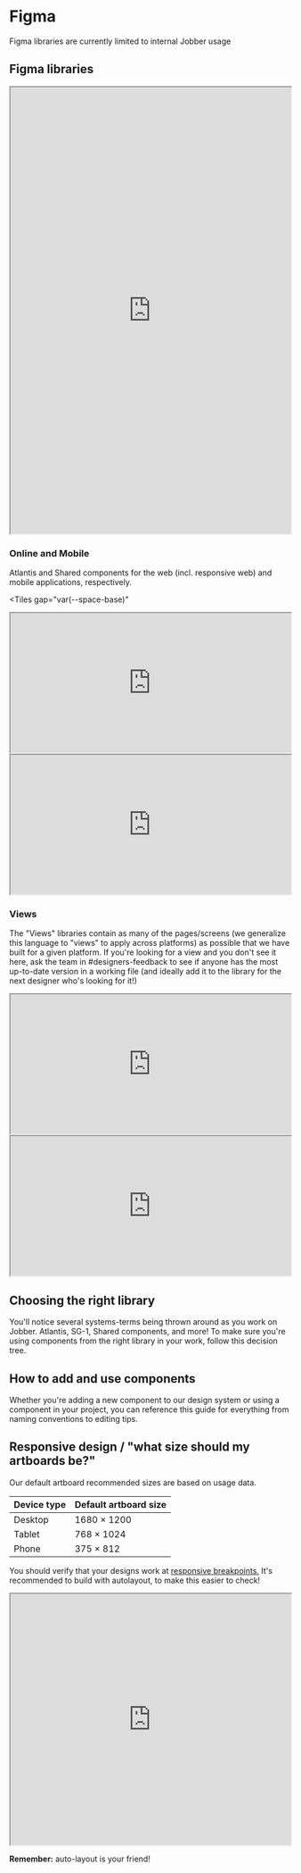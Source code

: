 
<Meta title="Guides/Figma" />

# Figma

<Banner type="notice" dismissible={false}>
  Figma libraries are currently limited to internal Jobber usage
</Banner>

## Figma libraries

<iframe
  style={{
    border: "var(--border-base) solid var(--color-border)",
    borderRadius: "var(--radius-base)",
    overflow: "hidden",
  }}
  title="Figma Product Base Design"
  width="100%"
  height="800"
  src="https://embed.figma.com/design/HXWXusJPZLmaJNGlKEpiyhXW/Product-Base?m=auto&node-id=26021-260&embed-host=share"
  allowFullScreen
/>

### Base

Elements that are shared across web and mobile, such as design tokens and icons.

<iframe
  style={{
    border: "var(--border-base) solid var(--color-border)",
    borderRadius: "var(--radius-base)",
    overflow: "hidden",
  }}
  title="Figma Product Base Design"
  width="100%"
  height="450"
  src="https://embed.figma.com/design/HXWXusJPZLmaJNGlKEpiyhXW/Product-Base?m=auto&node-id=198-1834&embed-host=share"
  allowfullscreen
></iframe>

### Online and Mobile

Atlantis and Shared components for the web (incl. responsive web) and mobile
applications, respectively.

<Tiles
    gap="var(--space-base)"
  >
<iframe   style={{
    border: "var(--border-base) solid var(--color-border)",
    borderRadius: "var(--radius-base)",
    overflow: "hidden",
  }}
  title="Figma Product Online"
  width="100%"
  height="250" src="https://embed.figma.com/design/rIIhulZvcp9M82lNOCGv16/Product-Online?m=auto&node-id=12588-94285&embed-host=share" allowfullscreen></iframe>

<iframe   style={{
    border: "var(--border-base) solid var(--color-border)",
    borderRadius: "var(--radius-base)",
    overflow: "hidden",
  }}
  title="Figma Product Mobile"
  width="100%"
  height="250" src="https://embed.figma.com/design/avvgu5SkbBvS8lGVePBsqO/Product-Mobile?m=auto&node-id=198-1834&embed-host=share" allowfullscreen></iframe>
</Tiles>

### Views

The "Views" libraries contain as many of the pages/screens (we generalize this
language to "views" to apply across platforms) as possible that we have built
for a given platform. If you're looking for a view and you don't see it here,
ask the team in #designers-feedback to see if anyone has the most up-to-date
version in a working file (and ideally add it to the library for the next
designer who's looking for it!)

<Tiles gap="var(--space-base)">
  <iframe
    style={{
      border: "var(--border-base) solid var(--color-border)",
      borderRadius: "var(--radius-base)",
      overflow: "hidden",
    }}
    title="Figma Product Online Views"
    width="100%"
    height="250"
    src="https://embed.figma.com/design/LDsmAG7C5oLMW8jXFGSUGw/Product-Online-Views?m=auto&node-id=4-166534&embed-host=share"
    allowfullscreen
  ></iframe>
  <iframe
    style={{
      border: "var(--border-base) solid var(--color-border)",
      borderRadius: "var(--radius-base)",
      overflow: "hidden",
    }}
    title="Figma Product Mobile Views"
    width="100%"
    height="250"
    src="https://embed.figma.com/design/Q8qEFBbktHv3fr8ZBpGj9N/Product-Mobile-Views?m=auto&node-id=7-10319&embed-host=share"
    allowfullscreen
  ></iframe>
</Tiles>

## Choosing the right library

You'll notice several systems-terms being thrown around as you work on Jobber.
Atlantis, SG-1, Shared components, and more! To make sure you're using
components from the right library in your work, follow this decision tree.

## How to add and use components

Whether you're adding a new component to our design system or using a component
in your project, you can reference this guide for everything from naming
conventions to editing tips.

## Responsive design / "what size should my artboards be?"

Our default artboard recommended sizes are based on usage data.

| Device type | Default artboard size |
| ----------- | --------------------- |
| Desktop     | 1680 × 1200           |
| Tablet      | 768 × 1024            |
| Phone       | 375 × 812             |

You should verify that your designs work at
[responsive breakpoints.](../design/breakpoints) It's recommended to build with
autolayout, to make this easier to check!

<iframe
  style={{
    border: "var(--border-base) solid var(--color-border)",
    borderRadius: "var(--radius-base)",
    overflow: "hidden",
  }}
  title="Figma Product Base Design"
  width="100%"
  height="450"
  src="https://embed.figma.com/design/HXWXusJPZLmaJNGlKEpiyhXW/Product-Base?m=auto&node-id=20707-66&embed-host=share"
  allowfullscreen
></iframe>

**Remember:** auto-layout is your friend!
